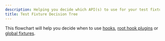 ```yaml
---
description: Helping you decide which API(s) to use for your test fixtures.
title: Test Fixture Decision Tree
---
```


This flowchart will help you decide when to use [hooks](/next/features/hooks), [root hook plugins](/next/features/root-hook-plugins) or [global fixtures](/next/features/global-fixtures).


<FixtureWizard />
